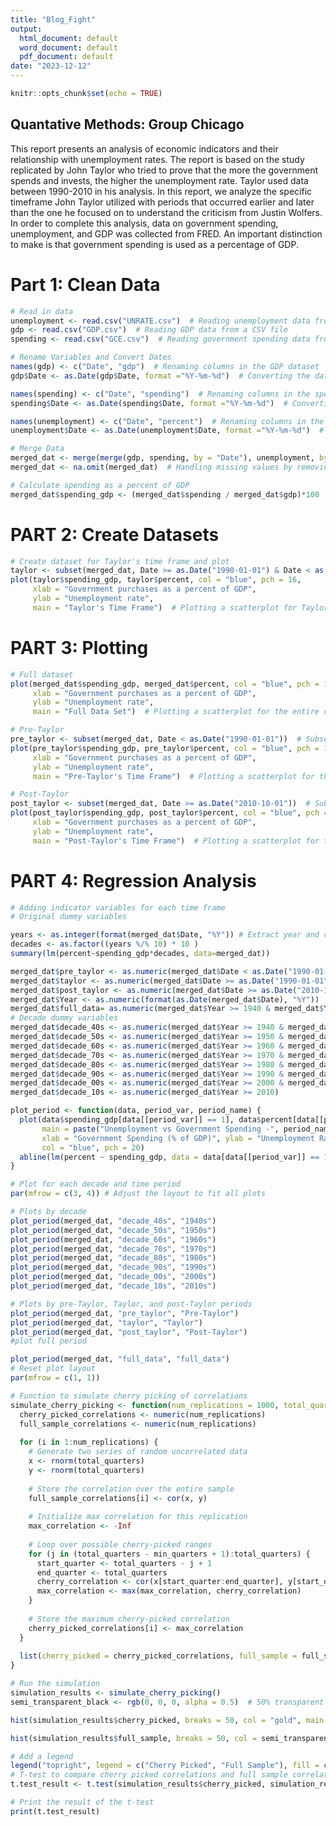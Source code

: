 ```yaml
---
title: "Blog_Fight"
output:
  html_document: default
  word_document: default
  pdf_document: default
date: "2023-12-12"
---
```


```r
knitr::opts_chunk$set(echo = TRUE)
```

## Quantative Methods: Group Chicago

This report presents an analysis of economic indicators and their relationship with unemployment rates. The report is based on the study replicated by John Taylor who tried to prove that the more the government spends and invests, the higher the unemployment rate. Taylor used data between 1990-2010 in his analysis. In this report, we analyze the specific timeframe John Taylor utilized with periods that occurred earlier and later than the one he focused on to understand the criticism from Justin Wolfers. In order to complete this analysis, data on government spending, unemployment, and GDP was collected from FRED. An important distinction to make is that government spending is used as a percentage of GDP.

# Part 1: Clean Data

```r
# Read in data
unemployment <- read.csv("UNRATE.csv")  # Reading unemployment data from a CSV file
gdp <- read.csv("GDP.csv")  # Reading GDP data from a CSV file
spending <- read.csv("GCE.csv")  # Reading government spending data from a CSV file

# Rename Variables and Convert Dates
names(gdp) <- c("Date", "gdp")  # Renaming columns in the GDP dataset
gdp$Date <- as.Date(gdp$Date, format ="%Y-%m-%d")  # Converting the date column in GDP to Date format

names(spending) <- c("Date", "spending")  # Renaming columns in the spending dataset
spending$Date <- as.Date(spending$Date, format ="%Y-%m-%d")  # Converting the date column in spending to Date format

names(unemployment) <- c("Date", "percent")  # Renaming columns in the unemployment dataset
unemployment$Date <- as.Date(unemployment$Date, format ="%Y-%m-%d")  # Converting the date column in unemployment to Date format

# Merge Data
merged_dat <- merge(merge(gdp, spending, by = "Date"), unemployment, by = "Date")  # Merging all datasets by Date
merged_dat <- na.omit(merged_dat)  # Handling missing values by removing rows with any NA values

# Calculate spending as a percent of GDP
merged_dat$spending_gdp <- (merged_dat$spending / merged_dat$gdp)*100  # Creating a new column for spending as a percentage of GDP
```

# PART 2: Create Datasets

```r
# Create dataset for Taylor's time frame and plot
taylor <- subset(merged_dat, Date >= as.Date("1990-01-01") & Date < as.Date("2010-10-01"))  # Subset for Taylor's time frame (1990-2010)
plot(taylor$spending_gdp, taylor$percent, col = "blue", pch = 16, 
     xlab = "Government purchases as a percent of GDP", 
     ylab = "Unemployment rate", 
     main = "Taylor's Time Frame")  # Plotting a scatterplot for Taylor's time frame
```

#  PART 3: Plotting
```r
# Full dataset
plot(merged_dat$spending_gdp, merged_dat$percent, col = "blue", pch = 16, 
     xlab = "Government purchases as a percent of GDP", 
     ylab = "Unemployment rate", 
     main = "Full Data Set")  # Plotting a scatterplot for the entire dataset

# Pre-Taylor
pre_taylor <- subset(merged_dat, Date < as.Date("1990-01-01"))  # Subset for time before Taylor's time frame
plot(pre_taylor$spending_gdp, pre_taylor$percent, col = "blue", pch = 16, 
     xlab = "Government purchases as a percent of GDP", 
     ylab = "Unemployment rate", 
     main = "Pre-Taylor's Time Frame")  # Plotting a scatterplot for the time before Taylor's time frame

# Post-Taylor
post_taylor <- subset(merged_dat, Date >= as.Date("2010-10-01"))  # Subset for time after Taylor's time frame
plot(post_taylor$spending_gdp, post_taylor$percent, col = "blue", pch = 16, 
     xlab = "Government purchases as a percent of GDP", 
     ylab = "Unemployment rate", 
     main = "Post-Taylor's Time Frame")  # Plotting a scatterplot for the time after Taylor's time frame
```


# PART 4: Regression Analysis

```r
# Adding indicator variables for each time frame
# Original dummy variables

years <- as.integer(format(merged_dat$Date, "%Y")) # Extract year and convert to integer
decades <- as.factor((years %/% 10) * 10 )
summary(lm(percent~spending_gdp*decades, data=merged_dat))

merged_dat$pre_taylor <- as.numeric(merged_dat$Date < as.Date("1990-01-01"))
merged_dat$taylor <- as.numeric(merged_dat$Date >= as.Date("1990-01-01") & merged_dat$Date < as.Date("2010-10-01"))
merged_dat$post_taylor <- as.numeric(merged_dat$Date >= as.Date("2010-10-01"))
merged_dat$Year <- as.numeric(format(as.Date(merged_dat$Date), "%Y"))
merged_dat$full_data= as.numeric(merged_dat$Year >= 1940 & merged_dat$Year < 2024)
# Decade dummy variables
merged_dat$decade_40s <- as.numeric(merged_dat$Year >= 1940 & merged_dat$Year < 1950)
merged_dat$decade_50s <- as.numeric(merged_dat$Year >= 1950 & merged_dat$Year < 1960)
merged_dat$decade_60s <- as.numeric(merged_dat$Year >= 1960 & merged_dat$Year < 1970)
merged_dat$decade_70s <- as.numeric(merged_dat$Year >= 1970 & merged_dat$Year < 1980)
merged_dat$decade_80s <- as.numeric(merged_dat$Year >= 1980 & merged_dat$Year < 1990)
merged_dat$decade_90s <- as.numeric(merged_dat$Year >= 1990 & merged_dat$Year < 2000)
merged_dat$decade_00s <- as.numeric(merged_dat$Year >= 2000 & merged_dat$Year < 2010)
merged_dat$decade_10s <- as.numeric(merged_dat$Year >= 2010)

plot_period <- function(data, period_var, period_name) {
  plot(data$spending_gdp[data[[period_var]] == 1], data$percent[data[[period_var]] == 1], 
       main = paste("Unemployment vs Government Spending -", period_name),
       xlab = "Government Spending (% of GDP)", ylab = "Unemployment Rate (%)", 
       col = "blue", pch = 20)
  abline(lm(percent ~ spending_gdp, data = data[data[[period_var]] == 1,]), col = "red")
}

# Plot for each decade and time period
par(mfrow = c(3, 4)) # Adjust the layout to fit all plots

# Plots by decade
plot_period(merged_dat, "decade_40s", "1940s")
plot_period(merged_dat, "decade_50s", "1950s")
plot_period(merged_dat, "decade_60s", "1960s")
plot_period(merged_dat, "decade_70s", "1970s")
plot_period(merged_dat, "decade_80s", "1980s")
plot_period(merged_dat, "decade_90s", "1990s")
plot_period(merged_dat, "decade_00s", "2000s")
plot_period(merged_dat, "decade_10s", "2010s")

# Plots by pre-Taylor, Taylor, and post-Taylor periods
plot_period(merged_dat, "pre_taylor", "Pre-Taylor")
plot_period(merged_dat, "taylor", "Taylor")
plot_period(merged_dat, "post_taylor", "Post-Taylor")
#plot full period

plot_period(merged_dat, "full_data", "full_data")
# Reset plot layout
par(mfrow = c(1, 1))

# Function to simulate cherry picking of correlations
simulate_cherry_picking <- function(num_replications = 1000, total_quarters = 256, min_quarters = 60) {
  cherry_picked_correlations <- numeric(num_replications)
  full_sample_correlations <- numeric(num_replications)
  
  for (i in 1:num_replications) {
    # Generate two series of random uncorrelated data
    x <- rnorm(total_quarters)
    y <- rnorm(total_quarters)
    
    # Store the correlation over the entire sample
    full_sample_correlations[i] <- cor(x, y)
    
    # Initialize max correlation for this replication
    max_correlation <- -Inf
    
    # Loop over possible cherry-picked ranges
    for (j in (total_quarters - min_quarters + 1):total_quarters) {
      start_quarter <- total_quarters - j + 1
      end_quarter <- total_quarters
      cherry_correlation <- cor(x[start_quarter:end_quarter], y[start_quarter:end_quarter])
      max_correlation <- max(max_correlation, cherry_correlation)
    }
    
    # Store the maximum cherry-picked correlation
    cherry_picked_correlations[i] <- max_correlation
  }
  
  list(cherry_picked = cherry_picked_correlations, full_sample = full_sample_correlations)
}

# Run the simulation
simulation_results <- simulate_cherry_picking()
semi_transparent_black <- rgb(0, 0, 0, alpha = 0.5)  # 50% transparent black

hist(simulation_results$cherry_picked, breaks = 50, col = "gold", main = "Cherry Picked vs. Full Sample Correlations", xlab = "Correlation")

hist(simulation_results$full_sample, breaks = 50, col = semi_transparent_black, xlab = "Correlation", add = TRUE)

# Add a legend
legend("topright", legend = c("Cherry Picked", "Full Sample"), fill = c("gold", semi_transparent_black))
# T-test to compare cherry picked correlations and full sample correlations
t.test_result <- t.test(simulation_results$cherry_picked, simulation_results$full_sample)

# Print the result of the t-test
print(t.test_result)
```
